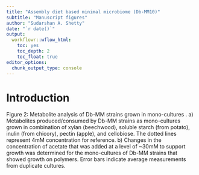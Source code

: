 ```yaml
---
title: "Assembly diet based minimal microbiome (Db-MM10)"
subtitle: "Manuscript figures"
author: "Sudarshan A. Shetty"
date: "`r date()`"
output:
  workflowr::wflow_html:
    toc: yes
    toc_depth: 2
    toc_float: true
editor_options: 
  chunk_output_type: console
---
```



# Introduction  

Figure 2: Metabolite analysis of Db-MM strains grown in mono-cultures . a) Metabolites produced/consumed by Db-MM strains as mono-cultures grown in combination of xylan (beechwood), soluble starch (from potato), inulin (from chicory), pectin (apple), and cellobiose. The dotted lines represent 4mM concentration for reference. b) Changes in the concentration of acetate that was added at a level of ~30mM to support growth was determined for the mono-cultures of Db-MM strains that showed growth on polymers. Error bars indicate average measurements from duplicate cultures.   


```r

```

